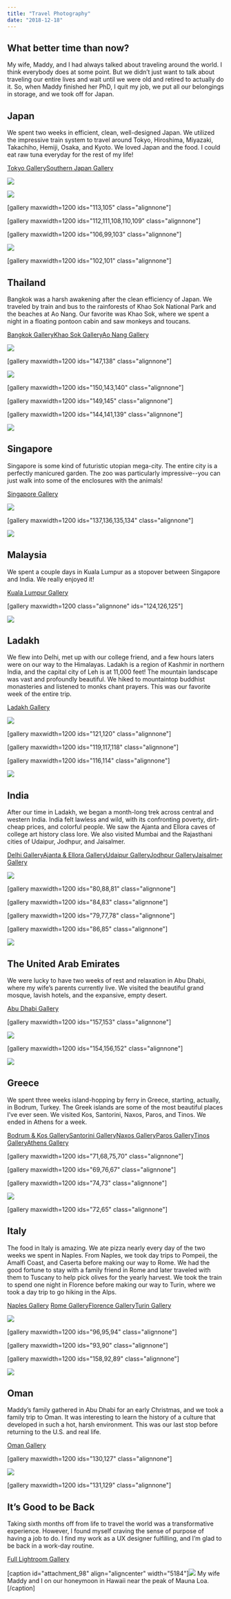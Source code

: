 ```yaml
---
title: "Travel Photography"
date: "2018-12-18"
---
```



## What better time than now?

My wife, Maddy, and I had always talked about traveling around the world. I think everybody does at some point. But we didn’t just want to talk about traveling our entire lives and wait until we were old and retired to actually do it. So, when Maddy finished her PhD, I quit my job, we put all our belongings in storage, and we took off for Japan.

## Japan

We spent two weeks in efficient, clean, well-designed Japan. We utilized the impressive train system to travel around Tokyo, Hiroshima, Miyazaki, Takachiho, Hemiji, Osaka, and Kyoto. We loved Japan and the food. I could eat raw tuna everyday for the rest of my life!

[Tokyo Gallery](https://adobe.ly/2Gotu7K)[Southern Japan Gallery](https://adobe.ly/2Sqm7Tt)

![](../../../lfs-media/James-Bradford-Travel-Photo-Japan-2.jpg)

![](../../../lfs-media/James-Bradford-Travel-Photo-Japan-9.jpg)

\[gallery maxwidth=1200 ids="113,105" class="alignnone"\]

\[gallery maxwidth=1200 ids="112,111,108,110,109" class="alignnone"\]

\[gallery maxwidth=1200 ids="106,99,103" class="alignnone"\]

![](../../../lfs-media/James-Bradford-Travel-Photo-Japan-6.jpg)

\[gallery maxwidth=1200 ids="102,101" class="alignnone"\]

## Thailand

Bangkok was a harsh awakening after the clean efficiency of Japan. We traveled by train and bus to the rainforests of Khao Sok National Park and the beaches at Ao Nang. Our favorite was Khao Sok, where we spent a night in a floating pontoon cabin and saw monkeys and toucans.

[Bangkok Gallery](https://adobe.ly/2Gnv1e0)[Khao Sok Gallery](https://adobe.ly/2GjKD2l)[Ao Nang Gallery](https://adobe.ly/2GnhALi)

![](../../../lfs-media/James-Bradford-Travel-Photo-Thailand-5.jpg)

\[gallery maxwidth=1200 ids="147,138" class="alignnone"\]

![](../../../lfs-media/James-Bradford-Travel-Photo-Thailand-9.jpg)

\[gallery maxwidth=1200 ids="150,143,140" class="alignnone"\]

\[gallery maxwidth=1200 ids="149,145" class="alignnone"\]

\[gallery maxwidth=1200 ids="144,141,139" class="alignnone"\]

![](../../../lfs-media/James-Bradford-Travel-Photo-Thailand-11.jpg)

## Singapore

Singapore is some kind of futuristic utopian mega-city. The entire city is a perfectly manicured garden. The zoo was particularly impressive--you can just walk into some of the enclosures with the animals!

[Singapore Gallery](https://adobe.ly/2SpQDNn)

![](../../../lfs-media/James-Bradford-Travel-Photo-Singapore-1.jpg)

\[gallery maxwidth=1200 ids="137,136,135,134" class="alignnone"\]

![](../../../lfs-media/James-Bradford-Travel-Photo-Singapore-2.jpg)

## Malaysia

We spent a couple days in Kuala Lumpur as a stopover between Singapore and India. We really enjoyed it!

[Kuala Lumpur Gallery](https://adobe.ly/2Sr7sr3)

\[gallery maxwidth=1200 class="alignnone" ids="124,126,125"\]

![](../../../lfs-media/James-Bradford-Travel-Photo-Malaysia-1.jpg)

## Ladakh

We flew into Delhi, met up with our college friend, and a few hours laters were on our way to the Himalayas. Ladakh is a region of Kashmir in northern India, and the capital city of Leh is at 11,000 feet! The mountain landscape was vast and profoundly beautiful. We hiked to mountaintop buddhist monasteries and listened to monks chant prayers. This was our favorite week of the entire trip.

[Ladakh Gallery](https://adobe.ly/2SxPXFX)

![](../../../lfs-media/James-Bradford-Travel-Photo-Ledakh-9.jpg)

\[gallery maxwidth=1200 ids="121,120" class="alignnone"\]

\[gallery maxwidth=1200 ids="119,117,118" class="alignnone"\]

\[gallery maxwidth=1200 ids="116,114" class="alignnone"\]

![](../../../lfs-media/James-Bradford-Travel-Photo-Ledakh-2.jpg)

## India

After our time in Ladakh, we began a month-long trek across central and western India. India felt lawless and wild, with its confronting poverty, dirt-cheap prices, and colorful people. We saw the Ajanta and Ellora caves of college art history class lore. We also visited Mumbai and the Rajasthani cities of Udaipur, Jodhpur, and Jaisalmer.

[Delhi Gallery](https://adobe.ly/2Sr7qzr)[Ajanta & Ellora Gallery](https://adobe.ly/2Sr7qzr)[Udaipur Gallery](https://adobe.ly/2SmTFlD)[Jodhpur Gallery](https://adobe.ly/2Gmo2lz)[Jaisalmer Gallery](https://adobe.ly/2GkYLIw)

![](../../../lfs-media/James-Bradford-Travel-Photo-India-Jaisalmer-Lake.jpg)

\[gallery maxwidth=1200 ids="80,88,81" class="alignnone"\]

\[gallery maxwidth=1200 ids="84,83" class="alignnone"\]

\[gallery maxwidth=1200 ids="79,77,78" class="alignnone"\]

\[gallery maxwidth=1200 ids="86,85" class="alignnone"\]

![](../../../lfs-media/James-Bradford-Travel-Photo-India-Udaipur-Sunset.jpg)

## The United Arab Emirates

We were lucky to have two weeks of rest and relaxation in Abu Dhabi, where my wife’s parents currently live. We visited the beautiful grand mosque, lavish hotels, and the expansive, empty desert.

[Abu Dhabi Gallery](https://adobe.ly/2SmOX7m)

\[gallery maxwidth=1200 ids="157,153" class="alignnone"\]

![](../../../lfs-media/James-Bradford-Travel-Photo-UAE-5.jpg)

\[gallery maxwidth=1200 ids="154,156,152" class="alignnone"\]

![](../../../lfs-media/James-Bradford-Travel-Photo-UAE-1.jpg)

## Greece

We spent three weeks island-hopping by ferry in Greece, starting, actually, in Bodrum, Turkey. The Greek islands are some of the most beautiful places I’ve ever seen. We visited Kos, Santorini, Naxos, Paros, and Tinos. We ended in Athens for a week.

[Bodrum & Kos Gallery](https://adobe.ly/2GnuCs0)[Santorini Gallery](https://adobe.ly/2GmnD2x)[Naxos Gallery](https://adobe.ly/2GmnxrH)[Paros Gallery](https://adobe.ly/2SpugYq)[Tinos Gallery](https://adobe.ly/2SuKFuA)[Athens Gallery](https://adobe.ly/2SmOTEE)

\[gallery maxwidth=1200 ids="71,68,75,70" class="alignnone"\]

\[gallery maxwidth=1200 ids="69,76,67" class="alignnone"\]

\[gallery maxwidth=1200 ids="74,73" class="alignnone"\]

![](../../../lfs-media/James-Bradford-Travel-Photo-Greece-Acropolis-Sunrise.jpg)

\[gallery maxwidth=1200 ids="72,65" class="alignnone"\]

## Italy

The food in Italy is amazing. We ate pizza nearly every day of the two weeks we spent in Naples. From Naples, we took day trips to Pompeii, the Amalfi Coast, and Caserta before making our way to Rome. We had the good fortune to stay with a family friend in Rome and later traveled with them to Tuscany to help pick olives for the yearly harvest. We took the train to spend one night in Florence before making our way to Turin, where we took a day trip to go hiking in the Alps.

[Naples Gallery](https://adobe.ly/2SmOP7S) [Rome Gallery](https://adobe.ly/2Sr6Z8h)[Florence Gallery](https://adobe.ly/2GlpyEE)[Turin Gallery](https://adobe.ly/2GpLCxJ)

![](../../../lfs-media/James-Bradford-Travel-Photo-Italy-10.jpg)

\[gallery maxwidth=1200 ids="96,95,94" class="alignnone"\]

\[gallery maxwidth=1200 ids="93,90" class="alignnone"\]

\[gallery maxwidth=1200 ids="158,92,89" class="alignnone"\]

![](../../../lfs-media/James-Bradford-Travel-Photo-Italy-3.jpg)

## Oman

Maddy’s family gathered in Abu Dhabi for an early Christmas, and we took a family trip to Oman. It was interesting to learn the history of a culture that developed in such a hot, harsh environment. This was our last stop before returning to the U.S. and real life.

[Oman Gallery](https://adobe.ly/2SmOxhi)

\[gallery maxwidth=1200 ids="130,127" class="alignnone"\]

![](../../../lfs-media/James-Bradford-Travel-Photo-Oman-2.jpg)

\[gallery maxwidth=1200 ids="131,129" class="alignnone"\]

## It’s Good to be Back

Taking sixth months off from life to travel the world was a transformative experience. However, I found myself craving the sense of purpose of having a job to do. I find my work as a UX designer fulfilling, and I’m glad to be back in a work-day routine.

[Full Lightroom Gallery](https://lightroom.adobe.com/gallery/2de9ff03734e438d9982ba2b3ad4b5b8)

\[caption id="attachment\_98" align="aligncenter" width="5184"\]![](../../../lfs-media/James-and-Maddy-Mauna-Loa-Hawaii.jpg) My wife Maddy and I on our honeymoon in Hawaii near the peak of Mauna Loa.\[/caption\]
